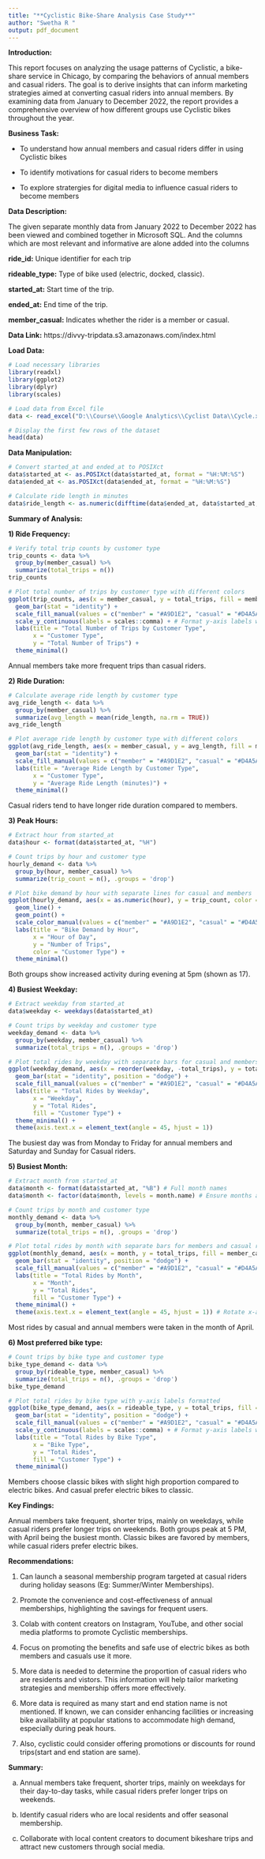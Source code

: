 ---
title: "**Cyclistic Bike-Share Analysis Case Study**"
author: "Swetha R "
output: pdf_document
---

**Introduction:**

This report focuses on analyzing the usage patterns of Cyclistic, a bike-share service in Chicago, by comparing the behaviors of annual members and casual riders. The goal is to derive insights that can inform marketing strategies aimed at converting casual riders into annual members. By examining data from January to December 2022, the report provides a comprehensive overview of how different groups use Cyclistic bikes throughout the year.

**Business Task:**

* To understand how annual members and casual riders differ in using Cyclistic bikes

* To identify motivations for casual riders to become members

* To explore stratergies for digital media to influence casual riders to become members

**Data Description:**

The given separate monthly data from January 2022 to December 2022 has been viewed and combined together in Microsoft SQL. And the columns which are most relevant and informative are alone added into the columns

**ride_id:** Unique identifier for each trip

**rideable_type:** Type of bike used (electric, docked, classic).

**started_at:** Start time of the trip.

**ended_at:** End time of the trip.

**member_casual:** Indicates whether the rider is a member or casual.

**Data Link:**  https://divvy-tripdata.s3.amazonaws.com/index.html


**Load Data:**

```{r}
# Load necessary libraries
library(readxl)
library(ggplot2)
library(dplyr)
library(scales) 
```


```{r}
# Load data from Excel file
data <- read_excel("D:\\Course\\Google Analytics\\Cyclist Data\\Cycle.xlsx")

# Display the first few rows of the dataset
head(data)
```


**Data Manipulation:**

```{r}
# Convert started_at and ended_at to POSIXct
data$started_at <- as.POSIXct(data$started_at, format = "%H:%M:%S")
data$ended_at <- as.POSIXct(data$ended_at, format = "%H:%M:%S")

# Calculate ride length in minutes
data$ride_length <- as.numeric(difftime(data$ended_at, data$started_at, units = "mins"))
```

**Summary of Analysis:**

**1) Ride Frequency:**

```{r}
# Verify total trip counts by customer type
trip_counts <- data %>%
  group_by(member_casual) %>%
  summarize(total_trips = n())
trip_counts
```

```{r}
# Plot total number of trips by customer type with different colors
ggplot(trip_counts, aes(x = member_casual, y = total_trips, fill = member_casual)) +
  geom_bar(stat = "identity") +
  scale_fill_manual(values = c("member" = "#A9D1E2", "casual" = "#D4A5A5")) +
  scale_y_continuous(labels = scales::comma) + # Format y-axis labels with commas
  labs(title = "Total Number of Trips by Customer Type",
       x = "Customer Type",
       y = "Total Number of Trips") +
  theme_minimal()
```

Annual members take more frequent trips than casual riders.

**2) Ride Duration:**

```{r}
# Calculate average ride length by customer type
avg_ride_length <- data %>%
  group_by(member_casual) %>%
  summarize(avg_length = mean(ride_length, na.rm = TRUE))
avg_ride_length
```

```{r}

# Plot average ride length by customer type with different colors
ggplot(avg_ride_length, aes(x = member_casual, y = avg_length, fill = member_casual)) +
  geom_bar(stat = "identity") +
  scale_fill_manual(values = c("member" = "#A9D1E2", "casual" = "#D4A5A5")) +
  labs(title = "Average Ride Length by Customer Type",
       x = "Customer Type",
       y = "Average Ride Length (minutes)") +
  theme_minimal()
```
Casual riders tend to have longer ride duration compared to members.

**3) Peak Hours:**

```{r}
# Extract hour from started_at
data$hour <- format(data$started_at, "%H")

# Count trips by hour and customer type
hourly_demand <- data %>%
  group_by(hour, member_casual) %>%
  summarize(trip_count = n(), .groups = 'drop')

# Plot bike demand by hour with separate lines for casual and members
ggplot(hourly_demand, aes(x = as.numeric(hour), y = trip_count, color = member_casual)) +
  geom_line() +
  geom_point() +
  scale_color_manual(values = c("member" = "#A9D1E2", "casual" = "#D4A5A5")) +
  labs(title = "Bike Demand by Hour",
       x = "Hour of Day",
       y = "Number of Trips",
       color = "Customer Type") +
  theme_minimal()
```
Both groups show increased activity during evening at 5pm (shown as 17).

**4) Busiest Weekday:**

```{r}
# Extract weekday from started_at
data$weekday <- weekdays(data$started_at)

# Count trips by weekday and customer type
weekday_demand <- data %>%
  group_by(weekday, member_casual) %>%
  summarize(total_trips = n(), .groups = 'drop')

# Plot total rides by weekday with separate bars for casual and members
ggplot(weekday_demand, aes(x = reorder(weekday, -total_trips), y = total_trips, fill = member_casual)) +
  geom_bar(stat = "identity", position = "dodge") +
  scale_fill_manual(values = c("member" = "#A9D1E2", "casual" = "#D4A5A5")) +
  labs(title = "Total Rides by Weekday",
       x = "Weekday",
       y = "Total Rides",
       fill = "Customer Type") +
  theme_minimal() +
  theme(axis.text.x = element_text(angle = 45, hjust = 1))
```
The busiest day was from Monday to Friday for annual members and Saturday and Sunday for Casual riders.

**5) Busiest Month:**

```{r}
# Extract month from started_at
data$month <- format(data$started_at, "%B") # Full month names
data$month <- factor(data$month, levels = month.name) # Ensure months are in order

# Count trips by month and customer type
monthly_demand <- data %>%
  group_by(month, member_casual) %>%
  summarize(total_trips = n(), .groups = 'drop')

# Plot total rides by month with separate bars for members and casual riders
ggplot(monthly_demand, aes(x = month, y = total_trips, fill = member_casual)) +
  geom_bar(stat = "identity", position = "dodge") +
  scale_fill_manual(values = c("member" = "#A9D1E2", "casual" = "#D4A5A5")) +
  labs(title = "Total Rides by Month",
       x = "Month",
       y = "Total Rides",
       fill = "Customer Type") +
  theme_minimal() +
  theme(axis.text.x = element_text(angle = 45, hjust = 1)) # Rotate x-axis labels for better readability

```

Most rides by casual and annual members were taken in the month of April.


**6) Most preferred bike type:**

```{r}
# Count trips by bike type and customer type
bike_type_demand <- data %>%
  group_by(rideable_type, member_casual) %>%
  summarize(total_trips = n(), .groups = 'drop')
bike_type_demand
```


```{r}
# Plot total rides by bike type with y-axis labels formatted
ggplot(bike_type_demand, aes(x = rideable_type, y = total_trips, fill = member_casual)) +
  geom_bar(stat = "identity", position = "dodge") +
  scale_fill_manual(values = c("member" = "#A9D1E2", "casual" = "#D4A5A5")) +
  scale_y_continuous(labels = scales::comma) + # Format y-axis labels with commas
  labs(title = "Total Rides by Bike Type",
       x = "Bike Type",
       y = "Total Rides",
       fill = "Customer Type") +
  theme_minimal()

```
Members choose classic bikes with slight high proportion compared to electric bikes. And casual prefer electric bikes to classic.


**Key Findings:**

Annual members take frequent, shorter trips, mainly on weekdays, while casual riders prefer longer trips on weekends. Both groups peak at 5 PM, with April being the busiest month. Classic bikes are favored by members, while casual riders prefer electric bikes.

**Recommendations:**

1) Can launch  a seasonal membership program targeted at casual riders during holiday seasons (Eg: Summer/Winter Memberships).

2) Promote the convenience and cost-effectiveness of annual memberships, highlighting the savings for frequent users.

3) Colab with content creators on Instagram, YouTube, and other social media platforms to promote Cyclistic memberships.

4) Focus on promoting the benefits and safe use of electric bikes as both members and casuals use it more.

5) More data is needed to determine the proportion of casual riders who are residents and vistors. This information will help tailor marketing strategies and membership offers more effectively.

6) More data is required as many start and end station name is not mentioned. If known, we can consider enhancing facilities or increasing bike availability at popular stations to accommodate high demand, especially during peak hours.

7) Also, cyclistic could consider offering promotions or discounts for round trips(start and end station are same).



**Summary:**

a) Annual members take frequent, shorter trips, mainly on weekdays for their day-to-day tasks, while casual riders prefer longer trips on weekends.

b) Identify casual riders who are local residents and offer seasonal membership.

c) Collaborate with local content creators to document bikeshare trips and attract new customers through social media.

